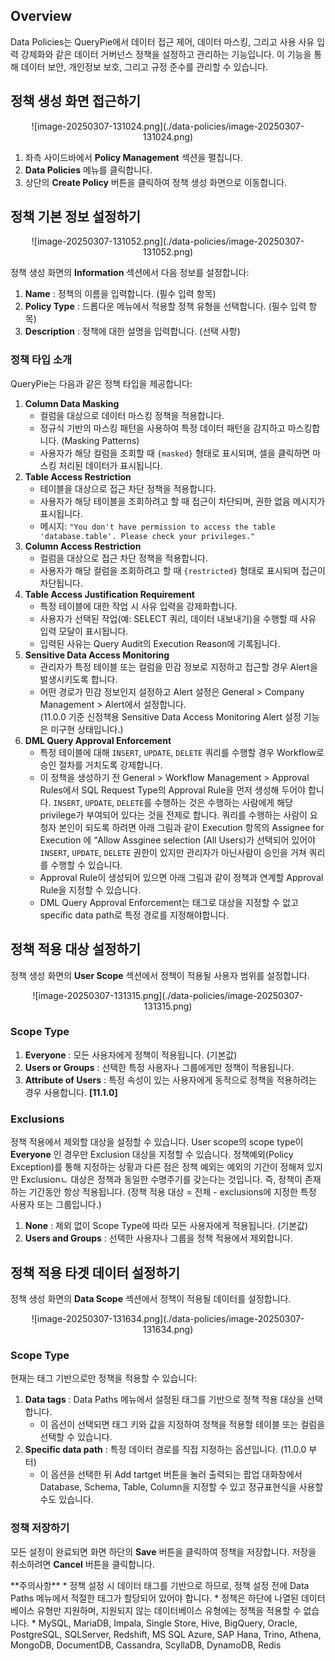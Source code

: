 
## Overview

Data Policies는 QueryPie에서 데이터 접근 제어, 데이터 마스킹, 그리고 사용 사유 입력 강제화와 같은 데이터 거버넌스 정책을 설정하고 관리하는 기능입니다. 이 기능을 통해 데이터 보안, 개인정보 보호, 그리고 규정 준수를 관리할 수 있습니다.


## 정책 생성 화면 접근하기

<p align="center">
![image-20250307-131024.png](./data-policies/image-20250307-131024.png)
</p>

1. 좌측 사이드바에서  **Policy Management**  섹션을 펼칩니다.
2.  **Data Policies**  메뉴를 클릭합니다.
3. 상단의  **Create Policy**  버튼을 클릭하여 정책 생성 화면으로 이동합니다.


## 정책 기본 정보 설정하기

<p align="center">
![image-20250307-131052.png](./data-policies/image-20250307-131052.png)
</p>

정책 생성 화면의  **Information**  섹션에서 다음 정보를 설정합니다:

1.  **Name** : 정책의 이름을 입력합니다. (필수 입력 항목)
2.  **Policy Type** : 드롭다운 메뉴에서 적용할 정책 유형을 선택합니다. (필수 입력 항목)
3.  **Description** : 정책에 대한 설명을 입력합니다. (선택 사항)


### 정책 타입 소개

QueryPie는 다음과 같은 정책 타입을 제공합니다:

1.  **Column Data Masking** 
    * 컬럼을 대상으로 데이터 마스킹 정책을 적용합니다. 
    * 정규식 기반의 마스킹 패턴을 사용하여 특정 데이터 패턴을 감지하고 마스킹합니다. (Masking Patterns)
    * 사용자가 해당 컬럼을 조회할 때 `{masked}` 형태로 표시되며, 셀을 클릭하면 마스킹 처리된 데이터가 표시됩니다.<br/>
2.  **Table Access Restriction** 
    * 테이블을 대상으로 접근 차단 정책을 적용합니다.
    * 사용자가 해당 테이블을 조회하려고 할 때 접근이 차단되며, 권한 없음 메시지가 표시됩니다.
    * 메시지: `"You don't have permission to access the table 'database.table'. Please check your privileges."`<br/>
3.  **Column Access Restriction** 
    * 컬럼을 대상으로 접근 차단 정책을 적용합니다.
    * 사용자가 해당 컬럼을 조회하려고 할 때 `{restricted}` 형태로 표시되며 접근이 차단됩니다.<br/>
4.  **Table Access Justification Requirement** 
    * 특정 테이블에 대한 작업 시 사유 입력을 강제화합니다.
    * 사용자가 선택된 작업(예: SELECT 쿼리, 데이터 내보내기)을 수행할 때 사유 입력 모달이 표시됩니다.
    * 입력된 사유는 Query Audit의 Execution Reason에 기록됩니다.<br/>
5.  **Sensitive Data Access Monitoring** 
    * 관리자가 특정 테이블 또는 컬럼을 민감 정보로 지정하고 접근할 경우 Alert을 발생시키도록 합니다.
    * 어떤 경로가 민감 정보인지 설정하고 Alert 설정은 General &gt; Company Management &gt; Alert에서 설정합니다.<br/>(11.0.0 기준 신정책용 Sensitive Data Access Monitoring Alert 설정 기능은 미구현 상태입니다.)
6.  **DML Query Approval Enforcement**  
    * 특정 테이블에 대해 `INSERT`, `UPDATE`, `DELETE` 쿼리를 수행할 경우 Workflow로 승인 절차를 거치도록 강제합니다.
    * 이 정책을 생성하기 전 General &gt; Workflow Management &gt; Approval Rules에서 SQL Request Type의 Approval Rule을 먼저 생성해 두어야 합니다. `INSERT`, `UPDATE`, `DELETE`를 수행하는 것은 수행하는 사람에게 해당 privilege가 부여되어 있다는 것을 전제로 합니다. 쿼리를 수행하는 사람이 요청자 본인이 되도록 하려면 아래 그림과 같이 Execution 항목의 Assignee for Execution 에 “Allow Assginee selection (All Users)가 선택되어 있어야 `INSERT`, `UPDATE`, `DELETE` 권한이 있지만 관리자가 아닌사람이 승인을 거쳐 쿼리를 수행할 수 있습니다.<br/>
    *  Approval Rule이 생성되어 있으면 아래 그림과 같이 정책과 연계할 Approval Rule을 지정할 수 있습니다.<br/>
    * DML Query Approval Enforcement는 태그로 대상을 지정할 수 없고 specific data path로 특정 경로를 지정해야합니다.

## 정책 적용 대상 설정하기

정책 생성 화면의  **User Scope**  섹션에서 정책이 적용될 사용자 범위를 설정합니다.
<p align="center">
![image-20250307-131315.png](./data-policies/image-20250307-131315.png)
</p>

### Scope Type

1.  **Everyone** : 모든 사용자에게 정책이 적용됩니다. (기본값)
2.  **Users or Groups** : 선택한 특정 사용자나 그룹에게만 정책이 적용됩니다.
3.  **Attribute of Users**  : 특정 속성이 있는 사용자에게 동적으로 정책을 적용하려는 경우 사용합니다. **[11.1.0]** 

### Exclusions

정책 적용에서 제외할 대상을 설정할 수 있습니다. User scope의 scope type이  **Everyone** 인 경우만 Exclusion 대상을 지정할 수 있습니다. 정책예외(Policy Exception)를 통해 지정하는 상황과 다른 점은 정책 예외는 예외의 기간이 정해져 있지만 Exclusionㄴ 대상은 정책과 동일한 수명주기를 갖는다는 것입니다. 즉, 정책이 존재하는 기간동안 항상 적용됩니다. (정책 적용 대상 = 전체 - exclusions에 지정한 특정 사용자 또는 그룹입니다.)

1.  **None** : 제외 없이 Scope Type에 따라 모든 사용자에게 적용됩니다. (기본값)
2.  **Users and Groups** : 선택한 사용자나 그룹을 정책 적용에서 제외합니다. 


## 정책 적용 타겟 데이터 설정하기

정책 생성 화면의  **Data Scope**  섹션에서 정책이 적용될 데이터를 설정합니다.
<p align="center">
![image-20250307-131634.png](./data-policies/image-20250307-131634.png)
</p>

### Scope Type

현재는 태그 기반으로만 정책을 적용할 수 있습니다:

1.  **Data tags** : Data Paths 메뉴에서 설정된 태그를 기반으로 정책 적용 대상을 선택합니다.
    * 이 옵션이 선택되면 태그 키와 값을 지정하여 정책을 적용할 테이블 또는 컬럼을 선택할 수 있습니다.
2.  **Specific data path** : 특정 데이터 경로를 직접 지정하는 옵션입니다. (11.0.0 부터)
    * 이 옵션을 선택한 뒤 Add tartget 버튼을 눌러 출력되는 팝업 대화창에서 Database, Schema, Table, Column을 지정할 수 있고 정규표현식을 사용할 수도 있습니다. 


### 정책 저장하기

모든 설정이 완료되면 화면 하단의  **Save**  버튼을 클릭하여 정책을 저장합니다. 저장을 취소하려면  **Cancel**  버튼을 클릭합니다.


<Callout type="important">
**주의사항**
* 정책 설정 시 데이터 태그를 기반으로 하므로, 정책 설정 전에 Data Paths 메뉴에서 적절한 태그가 할당되어 있어야 합니다.
* 정책은 하단에 나열된 데이터베이스 유형만 지원하며, 지원되지 않는 데이터베이스 유형에는 정책을 적용할 수 없습니다.
    *  MySQL, MariaDB, Impala, Single Store, Hive, BigQuery, Oracle, PostgreSQL, SQLServer, Redshift, MS SQL Azure, SAP Hana, Trino, Athena, MongoDB, DocumentDB, Cassandra, ScyllaDB, DynamoDB, Redis
</Callout>
